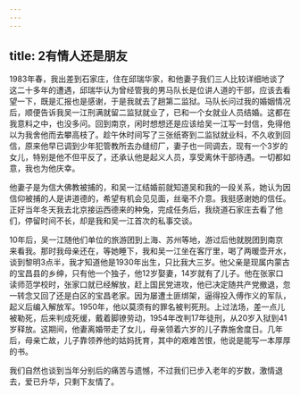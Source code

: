 ```yaml
---
---
---
```

title: 2有情人还是朋友
---




1983年春，我出差到石家庄，住在邱瑞华家，和他妻子我们三人比较详细地谈了这二十多年的遭遇，邱瑞华认为曾经管我的男马队长是位讲人道的干部，应该去看望一下，既是汇报也是感谢，于是我就去了趟第二监狱。马队长问过我的婚姻情况后，顺便告诉我吴一江刑满就留二监狱就业了，已和一个女就业人员结婚。这都在我意料之中，也没多问。回到南京，闲时想想还是应该给吴一江写一封信，免得他以为我舍他而去攀高枝了。趁午休时间写了三张纸寄到二监狱就业科，不久收到回信，原来他早已调到少年犯管教所去办缝纫厂，妻子也一同调去，现有一个3岁的女儿，特别是他不但平反了，还承认他是起义人员，享受离休干部待遇。一切都如意，我也为他庆幸。

他妻子是为信大佛教被捕的，和吴一江结婚前就知道吴和我的一段关系，她认为因信仰被捕的人是讲道德的，希望有机会见见面，丝毫不介意。我挺感谢她的信任。正好当年冬天我去北京接运西德来的种兔，完成任务后，我绕道石家庄去看了他们，停留时间不长，却是我和吴一江首次的私事交谈。

10年后，吴一江随他们单位的旅游团到上海、苏州等地，游过后他就脱团到南京来看我。那时我母亲还在，等她睡下，我和吴一江坐在客厅里，喝了两暖壶开水，谈到黎明3点半，我才知道他是1930年出生，只比我大三岁。他父亲是现属内蒙古的宝昌县的乡绅，只有他一个独子，他12岁娶妻，14岁就有了儿子。他在张家口读师范学校时，张家口就已经解放，赶上国民党进攻，他已决定随共产党撤退，忽一转念又回了还是白区的宝昌老家。因为屡遭土匪绑架，逼得投入傅作义的军队，起义后编入解放军。1950年，他以莫须有的罪名被判死刑。上过法场，差一点儿被勒死，后来判成死缓，戴着脚镣劳动，1954年改判17年徒刑，从20岁入狱到41岁释放。这期间，他妻离婚带走了女儿，母亲领着六岁的儿子靠施舍度日。几年后，母亲亡故，儿子靠领养他的姑妈抚育，其中的艰难苦恨，他说是能写一本厚厚的书。

我们自然也谈到当年分别后的痛苦与遗憾，不过我们已步入老年的岁数，激情退去，爱已升华，只剩下友情了。